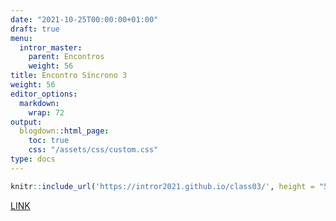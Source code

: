 ```yaml
---
date: "2021-10-25T00:00:00+01:00"
draft: true
menu:
  intror_master:
    parent: Encontros
    weight: 56
title: Encontro Síncrono 3
weight: 56
editor_options: 
  markdown: 
    wrap: 72
output: 
  blogdown::html_page:
    toc: true
    css: "/assets/css/custom.css"
type: docs
---
```



```r
knitr::include_url('https://intror2021.github.io/class03/', height = "500px")
```

[LINK](https://intror2021.github.io/class03/)

